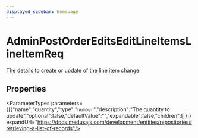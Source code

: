 ```yaml
---
displayed_sidebar: homepage
---
```



# AdminPostOrderEditsEditLineItemsLineItemReq

The details to create or update of the line item change.

## Properties

<ParameterTypes parameters={[{"name":"quantity","type":"`number`","description":"The quantity to update","optional":false,"defaultValue":"","expandable":false,"children":[]}]} expandUrl="https://docs.medusajs.com/development/entities/repositories#retrieving-a-list-of-records"/>
